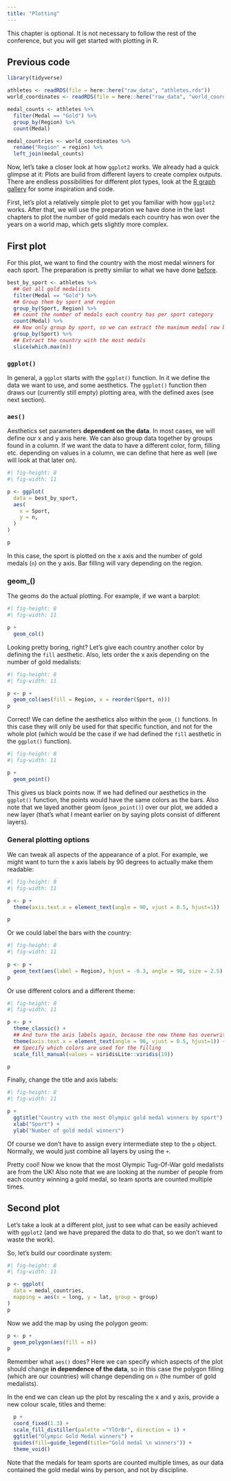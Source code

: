 ```yaml
---
title: "Plotting"
---
```


::: callout-note
This chapter is optional. It is not necessary to follow the rest of the conference, but you will get started with plotting in R.
:::

::: callout-caution
## Previous code

::: tidy
```r
library(tidyverse)

athletes <- readRDS(file = here::here("raw_data", "athletes.rds"))
world_coordinates <- readRDS(file = here::here("raw_data", "world_coordinates.rds"))

medal_counts <- athletes %>%
  filter(Medal == "Gold") %>%
  group_by(Region) %>%
  count(Medal) 

medal_countries <- world_coordinates %>%
  rename("Region" = region) %>%
  left_join(medal_counts)

```
:::
:::

Now, let's take a closer look at how `ggplot2` works. We already had a quick glimpse at it: Plots are build from different layers to create complex outputs. There are endless possibilities for different plot types, look at the [R graph gallery](https://r-graph-gallery.com/) for some inspiration and code.

First, let's plot a relatively simple plot to get you familiar with how `ggplot2` works. After that, we will use the preparation we have done in the last chapters to plot the number of gold medals each country has won over the years on a world map, which gets slightly more complex.

## First plot

For this plot, we want to find the country with the most medal winners for each sport. The preparation is pretty similar to what we have done [before]().

::: tidy
```r
best_by_sport <- athletes %>%
  ## Get all gold medalists
  filter(Medal == "Gold") %>%
  ## Group them by sport and region
  group_by(Sport, Region) %>%
  ## count the number of medals each country has per sport category
  count(Medal) %>%
  ## Now only group by sport, so we can extract the maximum medal row by sport, and not by sport and country
  group_by(Sport) %>%
  ## Extract the country with the most medals
  slice(which.max(n)) 
```

### `ggplot()`

In general, a `ggplot` starts with the `ggplot()` function. In it we define the data we want to use, and some aesthetics. The `ggplot()` function then draws our (currently still empty) plotting area, with the defined axes (see next section).

### `aes()`

Aesthetics set parameters **dependent on the data**. In most cases, we will define our x and y axis here. We can also group data together by groups found in a column. If we want the data to have a different color, form, filling etc. depending on values in a column, we can define that here as well (we will look at that later on).

```r
#| fig-height: 8
#| fig-width: 11

p <- ggplot(
  data = best_by_sport,
  aes(
    x = Sport,
    y = n,
  )
)

p
```

In this case, the sport is plotted on the x axis and the number of gold medals (`n`) on the y axis. Bar filling will vary depending on the region.

### geom\_()

The geoms do the actual plotting. For example, if we want a barplot:

```r
#| fig-height: 8
#| fig-width: 11

p +
  geom_col()
```

Looking pretty boring, right? Let's give each country another color by defining the `fill` aesthetic. Also, lets order the x axis depending on the number of gold medalists:

```r
#| fig-height: 8
#| fig-width: 11

p <- p +
  geom_col(aes(fill = Region, x = reorder(Sport, n)))
p
```

Correct! We can define the aesthetics also within the `geom_()` functions. In this case they will only be used for that specific function, and not for the whole plot (which would be the case if we had defined the `fill` aesthetic in the `ggplot()` function).

```r
#| fig-height: 8
#| fig-width: 11

p +
  geom_point()
```

This gives us black points now. If we had defined our aesthetics in the `ggplot()` function, the points would have the same colors as the bars. Also note that we layed another geom (`geom_point()`) over our plot, we added a new layer (that's what I meant earlier on by saying plots consist of different layers).

### General plotting options

We can tweak all aspects of the appearance of a plot. For example, we might want to turn the x axis labels by 90 degrees to actually make them readable:

```r
#| fig-height: 8
#| fig-width: 11

p <- p +
  theme(axis.text.x = element_text(angle = 90, vjust = 0.5, hjust=1))

p
```

Or we could label the bars with the country:

```r
#| fig-height: 8
#| fig-width: 11
 
p <- p +
  geom_text(aes(label = Region), hjust = -0.3, angle = 90, size = 2.5)
p
```

Or use different colors and a different theme:

```r
#| fig-height: 8
#| fig-width: 11

p <- p +
  theme_classic() +
  ## And turn the axis labels again, because the new theme has overwritten our theme
  theme(axis.text.x = element_text(angle = 90, vjust = 0.5, hjust=1)) +
  ## Specify which colors are used for the filling
  scale_fill_manual(values = viridisLite::viridis(19))

p  
```

Finally, change the title and axis labels:

```r
#| fig-height: 8
#| fig-width: 11

p +
  ggtitle("Country with the most Olympic gold medal winners by sport") +
  xlab("Sport") +
  ylab("Number of gold medal winners")
```
:::

::: callout-tip
Of course we don't have to assign every intermediate step to the `p` object. Normally, we would just combine all layers by using the `+`.
:::

Pretty cool! Now we know that the most Olympic Tug-Of-War gold medalists are from the UK! Also note that we are looking at the number of people from each country winning a gold medal, so team sports are counted multiple times.

## Second plot

Let's take a look at a different plot, just to see what can be easily achieved with `ggplot2` (and we have prepared the data to do that, so we don't want to waste the work).

So, let's build our coordinate system:

```r
#| fig-height: 8
#| fig-width: 11

p <- ggplot(
  data = medal_countries,
  mapping = aes(x = long, y = lat, group = group)
)
p
```

Now we add the map by using the polygon geom:

```r
p <- p +
  geom_polygon(aes(fill = n))
p
```

Remember what `aes()` does? Here we can specify which aspects of the plot should change **in dependence of the data**, so in this case the polygon filling (which are our countries) will change depending on `n` (the number of gold medalists).

In the end we can clean up the plot by rescaling the x and y axis, provide a new colour scale, titles and theme:

```r
  p +
  coord_fixed(1.3) +
  scale_fill_distiller(palette ="YlOrBr", direction = 1) + 
  ggtitle("Olympic Gold Medal winners") +
  guides(fill=guide_legend(title="Gold medal \n winners")) +
  theme_void()
```

Note that the medals for team sports are counted multiple times, as our data contained the gold medal wins by person, and not by discipline.
